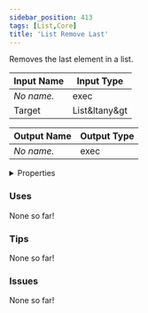 ```yaml
---
sidebar_position: 413
tags: [List,Core]
title: 'List Remove Last'
---
```


Removes the last element in a list.






<EsbSvg />

| Input Name | Input Type |
|-----------|-----------|
| *No name.* | exec |
| Target | List&ltany&gt |

| Output Name | Output Type |
|-----------|-----------|
| *No name.* | exec |


<details>
  <summary>Properties</summary>
  <div>
    <div>
    <table>
      <thead>
        <tr>
          <th>Is beta required?</th>
          <th>❌</th>
        </tr>
        <tr>
          <th>Is this chip a trolling risk?</th>
          <th>❌</th>
        </tr>
        <tr>
          <th>Is this chip a role assignment risk?</th>
          <th>❌</th>
        </tr>
        <tr>
          <th>Chip UUID</th>
          <th>2687fb17-96ea-4106-94d7-be8854cfa978</th>
        </tr>
      </thead>
    </table>
    </div>
  </div>
</details>

### Uses

None so far!

### Tips

None so far!

### Issues

None so far!